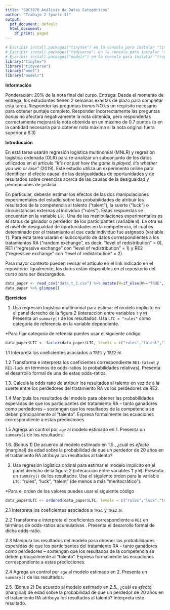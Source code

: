 ```yaml
---
title: "SOC3070 Análisis de Datos Categóricos"
author: "Trabajo 2 (parte 1)"
output:
  pdf_document: default
  html_document:
    df_print: paged
---
```


```r
# Escribir install.packages("tinytex") en la consola para instalar "tinytex"
# Escribir install.packages("tidyverse") en la consola para instalar "tinytex"
# Escribir install.packages("modelr") en la consola para instalar "tinytex"
library("tinytex")
library("tidyverse")
library("nnet")
library("modelr")
```

**Información**

Ponderación: 20% de la nota final del curso.
Entrega: Desde el momento de entrega, los estudiantes tienen 2 semanas exactas de plazo para completar esta tarea. Responder las preguntas _bonus_ NO es un requisito necesario para obtener puntaje completo. Responder incorrectamente las preguntas _bonus_ no afectará negativamente la nota obtenida, pero responderlas correctamente mejorará la nota obtenida en un máximo de 0.7 puntos (o en la cantidad necesaria para obtener nota máxima si la nota original fuera superior a 6.3)

**Introducción**

En esta tarea usarán regresión logística multinomial (MNLR) y regresión logística ordenada (OLR) para re-analizar un subconjunto de los datos utilizados en el artículo _"It’s not just how the game is played, it’s whether you win or lose"_ (2019). Este estudio utiliza un experimento online para identificar el efecto causal de las desigualdades de oportunidades y de resultados sobre creencias acerca de las causas de la desigualdad y percepciones de justicia. 

En particular, deberán estimar los efectos de las dos manipulaciones experimentales del estudio sobre las probabilidades de atribuir los resultados de la competencia al talento ("talent"), la suerte ("luck") o circunstancias externas al individuo  ("rules"). Estas respuestas se encuentan en la variable `LTC`. Una de las manipulaciones experimentales es el status de ganador o perdedor de los participantes (variable `W`). La otra es el nivel de desigualdad de oportunidades en la competencia, el cual es determinado por el tratamiento al que cada individuo fue asignado (variable `T`). Para esta tarea usarán el subconjunto de datos correspondientes a los tratamientos RA ("random exchange", es decir, "level of redistribution" = 0), RE1 ("regressive exchange" con "level of redistribution" = 1) y RE2 ("regressive exchange" con "level of redistribution" = 2). 

Para mayor contexto pueden revisar el artículo en el link indicado en el repositorio. Igualmente, los datos están disponibles en el repositorio del curso para ser descargados. 

````r
data_paper <- read_csv("data_t_2.csv") %>% mutate(W=if_else(W=="TRUE",1,0))
data_paper %>% glimpse()
````

\pagebreak

**Ejercicios**

1. Usa regresión logística multinomial para estimar el modelo implícito en el panel derecho de la figura 2 (interacción entre variables `T` y `W`). Presenta un `summary()` de los resultados. Usa `LTC = "rules"` como categoría de referencia en la variable dependiente.

*Para fijar categoría de refencia puedes usar el siguiente código
````r
data_paper$LTC <- factor(data_paper$LTC, levels = c("rules","talent","luck"))
````

1.1 Interpreta los coeficientes asociados a `TRE1` y  `TRE2:W`.


1.2 Transforma e interpreta los coeficientes correspondiente `RE1-talent` y `RE1-luck` en términos de odds-ratios (o probabilidades relativas). Presenta el desarrollo formal de una de estas odds-ratios.


1.3. Calcula la odds ratio de atribuir los resultados al talento en vez de a la suerte entre los perdedores del tratamiento RA vs los perdedores de RE2.


1.4 Manipula los resultados del modelo para obtener las probabilidades esperadas de que los participantes del tratamiento RA -- tanto ganadores como perdedores -- sostengan que los resultados de la competencia se deben principalmente al "talento". Expresa formalmente las ecuaciones correspondiente a estas predicciones.


1.5 Agrega un control por `age` al modelo estimado en 1. Presenta un `summary()` de los resultados.


1.6. (Bonus 1) De acuerdo al modelo estimado en 1.5., ¿cuál es _efecto_ (marginal) de edad sobre la probabilidad de que un perdedor de 20 años en el tratamiento RA atribuya los resultados al talento?


2. Usa regresión logística ordinal para estimar el modelo implícito en el panel derecho de la figura 2 (interacción entre variables `T` y `W`). Presenta un `summary()` de los resultados. Usa el siguiente orden  para la variable `LTC`: "rules", "luck", "talent" (de menos a más "meritocrático").

*Para el orden de los valores puedes usar el siguiente código

````r
data_paper$LTC <- ordered(data_paper$LTC, levels = c("rules","luck","talent"))
````

2.1 Interpreta los coeficientes asociados a `TRE1` y  `TRE2:W`.


2.2 Transforma e interpreta el coeficientes correspondiente a `RE1` en términos de odds-ratios acumulativas . Presenta el desarrollo formal de dicha odds-ratio.


2.3 Manipula los resultados del modelo para obtener las probabilidades esperadas de que los participantes del tratamiento RA -- tanto ganadores como perdedores -- sostengan que los resultados de la competencia se deben principalmente al "talento". Expresa formalmente las ecuaciones correspondiente a estas predicciones.

2.4 Agrega un control por `age` al modelo estimado en 2. Presenta un `summary()` de los resultados.


2.5. (Bonus 2) De acuerdo al modelo estimado en 2.5., ¿cuál es _efecto_ (marginal) de edad sobre la probabilidad de que un perdedor de 20 años en el tratamiento RA atribuya los resultados al talento? Interpreta este resultado.

